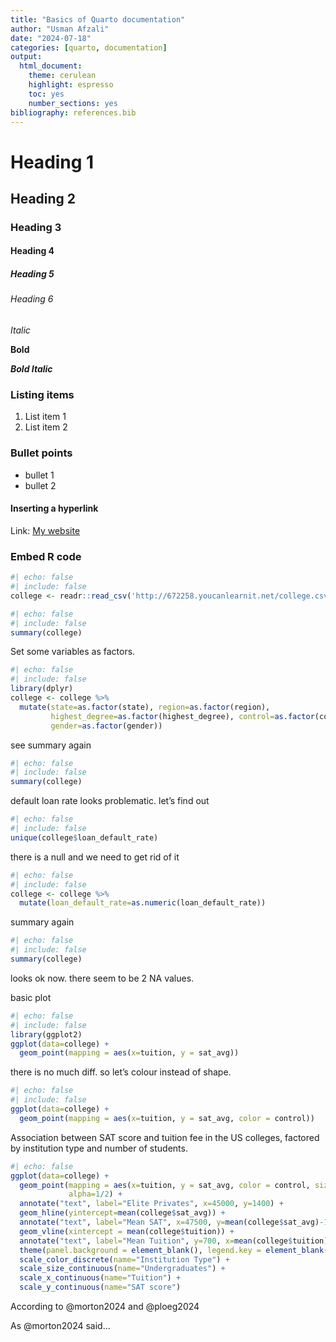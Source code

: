```yaml
---
title: "Basics of Quarto documentation"
author: "Usman Afzali"
date: "2024-07-18"
categories: [quarto, documentation]
output: 
  html_document: 
    theme: cerulean
    highlight: espresso
    toc: yes
    number_sections: yes
bibliography: references.bib
---
```


# Heading 1

## Heading 2

### Heading 3

#### Heading 4

##### Heading 5

###### Heading 6

*Italic*

**Bold**

***Bold Italic***

### Listing items

1.  List item 1
2.  List item 2

### Bullet points

-   bullet 1
-   bullet 2

#### Inserting a hyperlink

Link: [My website](https://www.usmanafzali.com)

### Embed R code

```r
#| echo: false
#| include: false
college <- readr::read_csv('http://672258.youcanlearnit.net/college.csv')
```

```r
#| echo: false
#| include: false
summary(college)
```

Set some variables as factors.

```r
#| echo: false
#| include: false
library(dplyr)
college <- college %>%
  mutate(state=as.factor(state), region=as.factor(region),
         highest_degree=as.factor(highest_degree), control=as.factor(control),
         gender=as.factor(gender))
```

see summary again

```r
#| echo: false
#| include: false
summary(college)
```

default loan rate looks problematic. let's find out

```r
#| echo: false
#| include: false
unique(college$loan_default_rate)
```

there is a null and we need to get rid of it

```r
#| echo: false
#| include: false
college <- college %>%
  mutate(loan_default_rate=as.numeric(loan_default_rate))
```

summary again

```r
#| echo: false
#| include: false
summary(college)
```

looks ok now. there seem to be 2 NA values.

basic plot

```r
#| echo: false
#| include: false
library(ggplot2)
ggplot(data=college) + 
  geom_point(mapping = aes(x=tuition, y = sat_avg))
```

there is no much diff. so let's colour instead of shape.

```r
#| echo: false
#| include: false
ggplot(data=college) + 
  geom_point(mapping = aes(x=tuition, y = sat_avg, color = control))
```

Association between SAT score and tuition fee in the US colleges, factored by institution type and number of students.

```r
#| echo: false
ggplot(data=college) + 
  geom_point(mapping = aes(x=tuition, y = sat_avg, color = control, size = undergrads), 
             alpha=1/2) +
  annotate("text", label="Elite Privates", x=45000, y=1400) +
  geom_hline(yintercept=mean(college$sat_avg)) +
  annotate("text", label="Mean SAT", x=47500, y=mean(college$sat_avg)-15) +
  geom_vline(xintercept = mean(college$tuition)) +
  annotate("text", label="Mean Tuition", y=700, x=mean(college$tuition)+7500) +
  theme(panel.background = element_blank(), legend.key = element_blank()) +
  scale_color_discrete(name="Institution Type") +
  scale_size_continuous(name="Undergraduates") +
  scale_x_continuous(name="Tuition") +
  scale_y_continuous(name="SAT score")
```

According to @morton2024 and @ploeg2024

As @morton2024 said...
